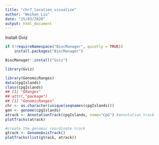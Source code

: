 ```yaml
---
title: "chr7_location_visualize"
author: "Weihan Liu"
date: "25/03/2020"
output: html_document
---
```

Install Gviz
```r
if (!requireNamespace("BiocManager", quietly = TRUE))
    install.packages("BiocManager")

BiocManager::install("Gviz")
```

```r
library(Gviz)
```

```r
library(GenomicRanges)
data(cpgIslands)
class(cpgIslands)
## [1] "GRanges"
## attr(,"package")
## [1] "GenomicRanges"
chr <- as.character(unique(seqnames(cpgIslands)))
gen <- genome(cpgIslands)
atrack <- AnnotationTrack(cpgIslands, name="CpG") #annotation track
plotTracks(atrack)

#create the genomic coordinate track
gtrack <- GenomeAxisTrack()
plotTracks(list(gtrack, atrack))
```

